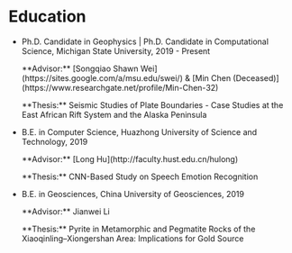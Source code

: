 # Education

- Ph.D. Candidate in Geophysics | Ph.D. Candidate in Computational Science, Michigan State University, 2019 - Present
    
    <p className="text-sm my-1"> **Advisor:** [Songqiao Shawn Wei](https://sites.google.com/a/msu.edu/swei/) & [Min Chen (Deceased)](https://www.researchgate.net/profile/Min-Chen-32)</p>

    <p className="text-sm my-1">**Thesis:** Seismic Studies of Plate Boundaries - Case Studies at the East African Rift System and the Alaska Peninsula</p>

- B.E. in Computer Science, Huazhong University of Science and Technology, 2019

    <p className="text-sm my-1"> **Advisor:** [Long Hu](http://faculty.hust.edu.cn/hulong)</p>

    <p className="text-sm my-1"> **Thesis:** CNN-Based Study on Speech Emotion Recognition</p>

- B.E. in Geosciences, China University of Geosciences, 2019

    <p className="text-sm my-1"> **Advisor:** Jianwei Li</p>

    <p className="text-sm my-1"> **Thesis:** Pyrite in Metamorphic and Pegmatite Rocks of the Xiaoqinling–Xiongershan Area: Implications for Gold Source</p>